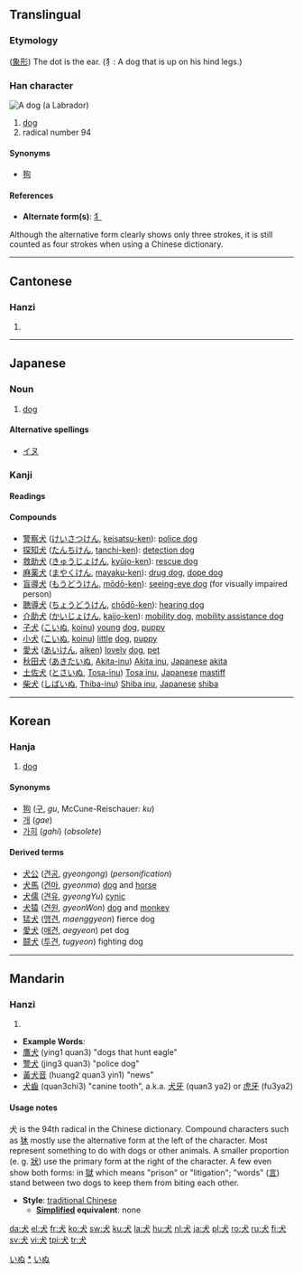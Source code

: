 {{see|大|太}}
==Translingual==

===Etymology===
([[象形]]) The dot is the ear. (犭: A dog that is up on his hind legs.)

===Han character===
[[Image:YellowLabradorLooking.jpg|thumb|A dog (a [[Labrador]])]]
{{Han char|rn=94|rad=犬|as=00|sn=4|four=4303<sub>0</sub>|canj=[[戈]][[大]] (IK)|ids=⿻[[大]][[丶]]}}

# [[dog]]
# radical number 94

====Synonyms====
*[[狗]]

====References====
{{Han ref|kx=0705.270|dkj=20234|dj=1118.140|hdz=21331.010|uh=72AC|ud=29356|bh=A4FC|bd=42236}}

* '''Alternate form(s)''': [[犭]]
Although the alternative form clearly shows only three strokes, it is still counted as four strokes when using a Chinese dictionary.

----

==Cantonese==

===Hanzi===
{{yue-hanzi|jyut=|y=[[hyun2]]}}
# {{defn|Cantonese}}

----
==Japanese==

===Noun===
{{ja-noun|k|hira=いぬ|rom=inu}}

#[[dog]]

====Alternative spellings====
*[[イヌ]]

===Kanji===
{{ja-kanji|grade=1|rs=犬00}}

====Readings====
{{ja-readings|on=[[けん]] ([[ken]])|kun=[[いぬ]] ([[inu]])}}

====Compounds====
*[[警察犬]] ([[けいさつけん]], [[keisatsu-ken]]): [[police dog]]
*[[探知犬]] ([[たんちけん]], [[tanchi-ken]]): [[detection dog]]
*[[救助犬]] ([[きゅうじょけん]], [[kyūjo-ken]]): [[rescue dog]]
*[[麻薬犬]] ([[まやくけん]], [[mayaku-ken]]): [[drug dog]], [[dope dog]]
*[[盲導犬]] ([[もうどうけん]], [[mōdō-ken]]): [[seeing-eye dog]] (for visually impaired person)
*[[聴導犬]] ([[ちょうどうけん]], [[chōdō-ken]]): [[hearing dog]]
*[[介助犬]] ([[かいじょけん]], [[kaijo-ken]]): [[mobility dog]], [[mobility assistance dog]]
*[[子犬]] ([[こいぬ]], [[koinu]]) [[young]] [[dog]], [[puppy]]
*[[小犬]] ([[こいぬ]], [[koinu]]) [[little]] [[dog]], [[puppy]]
*[[愛犬]] ([[あいけん]], [[aiken]]) [[lovely]] [[dog]], [[pet]]
*[[秋田犬]] ([[あきたいぬ]], [[Akita-inu]]) [[Akita inu]], [[Japanese]] [[akita]]
*[[土佐犬]] ([[とさいぬ]],  [[Tosa-inu]]) [[Tosa inu]], [[Japanese]] [[mastiff]]
*[[柴犬]] ([[しばいぬ]], [[Thiba-inu]]) [[Shiba inu]], [[Japanese]] [[shiba]]

[[Category:1000_Japanese_basic_words|いぬ]]
[[Category:ja:Dogs|*]]
[[Category:ja:Mammals|いぬ]]

----
==Korean==

===Hanja===
{{ko-hanja|hangeul=[[견]]|eumhun=[[개]] 견|rv=[[gyeon]]|mr=kyŏn|y=kyen}}
# [[dog]] 

====Synonyms====
* [[狗]] ([[구]], ''gu'', McCune-Reischauer: ''ku'') 
* [[개]] (''gae'')  
* [[가히]] (''gahi'') (''obsolete'') 

====Derived terms====
* [[犬公]] ([[견공]], ''gyeongong'') (''personification'')
* [[犬馬]] ([[견마]], ''gyeonma'') [[dog]] and [[horse]] 
* [[犬儒]] ([[견유]], ''gyeongYu'') [[cynic]]
* [[犬猿]] ([[견원]], ''gyeonWon'') [[dog]] and [[monkey]]
* [[猛犬]] ([[맹견]], ''maenggyeon'') fierce dog
* [[愛犬]] ([[애견]], ''aegyeon'') pet dog
* [[鬪犬]] ([[투견]], ''tugyeon'') fighting dog

----

==Mandarin==

===Hanzi===
{{cmn-hanzi|pin=[[quǎn]] ([[quan3]])|wg=[[ch'üan3|ch'üan<sup>3</sup>]]|y=[[chwan]]}}
# {{defn|Mandarin}}

* '''Example Words''':
* [[鷹犬]] (ying1 quan3) "dogs that hunt eagle"
* [[警犬]] (jing3 quan3) "police dog"
* [[黃犬音]] (huang2 quan3 yin1) "news"
* [[犬齒]] (quan3chi3) "canine tooth", a.k.a. [[犬牙]] (quan3 ya2) or [[虎牙]] (fu3ya2)

====Usage notes====
犬 is the 94th radical in the Chinese dictionary.  Compound characters such as [[狇]] mostly use the alternative form at the left of the character.  Most represent something to do with dogs or other animals. A smaller proportion (e. g. [[狀]]) use the primary form at the right of the character.  A few even show both forms: in [[獄]] which means "prison" or "litigation"; "words" ([[言]])  stand between two dogs to keep them from biting each other.

* '''Style''': [[traditional Chinese]]
** '''[[simplified Chinese | Simplified]] equivalent''': none

[[da:犬]]
[[el:犬]]
[[fr:犬]]
[[ko:犬]]
[[sw:犬]]
[[ku:犬]]
[[la:犬]]
[[hu:犬]]
[[nl:犬]]
[[ja:犬]]
[[pl:犬]]
[[ro:犬]]
[[ru:犬]]
[[fi:犬]]
[[sv:犬]]
[[vi:犬]]
[[tpi:犬]]
[[tr:犬]]